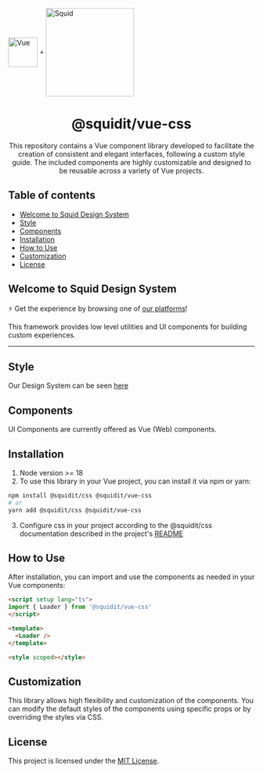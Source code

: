 
<Meta title="Getting Started/Welcome" />

<div>
  <div style={{display: "flex", justifyContent: "center", marginBottom: "16px"}}>
    <img src={VueLogo} width="60px" align="center" alt="Vue" />
    <span style={{margin: "0 1rem 0 0.5rem", fontSize: "30px"}}>+</span>
    <img src="https://squidit.com.br/wp-content/themes/squid/assets/img/logo.svg" width="180px" align="center" alt="Squid" />
  </div>

  <h1 align="center">@squidit/vue-css</h1>
  <p align="center">This repository contains a Vue component library developed to facilitate the creation of consistent and elegant interfaces, following a custom style guide. The included components are highly customizable and designed to be reusable across a variety of Vue projects.</p>
</div>

## Table of contents

* [Welcome to Squid Design System](#welcome-to-squid-design-system)
* [Style](#style)
* [Components](#components)
* [Installation](#installation)
* [How to Use](#how-to-use)
* [Customization](#customization)
* [License](#license)

## Welcome to Squid Design System

⚡ Get the experience by browsing one of [our platforms](https://app.squidit.com.br)!

This framework provides low level utilities and UI components for building
custom experiences.

<hr style={{ borderWidth: "0", margin: "2rem 0" }} />

## Style

Our Design System can be seen [here](https://css.squidit.com.br/styleguide)

## Components

UI Components are currently offered as Vue (Web) components.

## Installation

1. Node version >= 18
2. To use this library in your Vue project, you can install it via npm or yarn:

```bash
npm install @squidit/css @squidit/vue-css
# or
yarn add @squidit/css @squidit/vue-css
```

3. Configure css in your project according to the @squidit/css documentation described in the project's [README](https://github.com/squidit/css/blob/master/README.md)

## How to Use

After installation, you can import and use the components as needed in your Vue components:

```html
<script setup lang="ts">
import { Loader } from '@squidit/vue-css'
</script>

<template>
  <Loader />
</template>

<style scoped></style>
```

## Customization

This library allows high flexibility and customization of the components. You can modify the default styles of the components using specific props or by overriding the styles via CSS.

## License

This project is licensed under the [MIT License](LICENSE).
